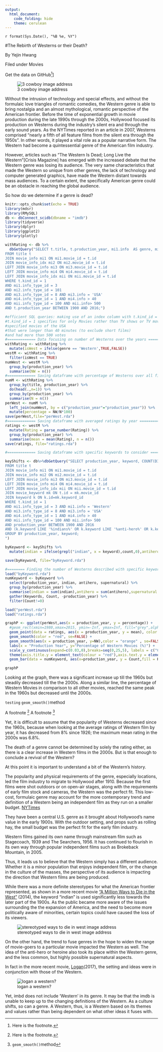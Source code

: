 ```yaml
---
output: 
  html_document:
    code_folding: hide
    theme: cerulean
---
```

`r format(Sys.Date(), "%B %e, %Y")`

#The Rebirth of Westerns or their Death?

By Yejin Hwang

Filed under Movies

Get the data on GitHub[^1]]

[^1]: https://github.com/yejhwang/mp4_DataJournalism.git

![3 cowboy image address](https://cdn1.thr.com/sites/default/files/imagecache/landscape_928x523/2015/07/becoming_bulletproof_still_h_15.jpg)

Without the intrusion of technology and special effects, and without the formulaic love triangles of romantic comedies, the Western genre is able to bring nostalgia and an almost mythological, romantic perspective of the American frontier. Before the time of exponential growth in movie production during the late 1990s through the 2000s, Hollywood focused its production on Westerns during the industry’s silent era and through the early sound years. As the NYTimes reported in an article in 2007, Westerns comprised "nearly a fifth of all feature films from the silent era through the 1950s". In other words, it played a vital role as a popular narrative form.
The Western had become a quintessential genre of the American film industry.

However, articles such as “The Western Is Dead; Long Live the Western”[Crisis Magazine] has emerged with the increased debate that the Western genre was losing its audience. The very same characteristics that made the Western so unique from other genres, the lack of technology and computer generated graphics, have made the Western distant towards mass audiences. To a certain extent, the specifically American genre could be an obstacle in reaching the global audience.

So how do we determine if a genre is dead?

```r
knitr::opts_chunk$set(echo = TRUE)
library(mdsr)
library(RMySQL)
db <- dbConnect_scidb(dbname = "imdb")
library(tidyverse)
library(dplyr)
library(ggplot2)
library(plotly)
```

```r
withRating <- db %>%
  dbGetQuery("SELECT t.title, t.production_year, mi1.info  AS genre, mi2.info AS Rating
FROM title t
JOIN movie_info mi1 ON mi1.movie_id = t.id
JOIN movie_info_idx mi2 ON mi2.movie_id = t.id
LEFT JOIN movie_info mi3 ON mi3.movie_id = t.id
LEFT JOIN movie_info mi4 ON mi4.movie_id = t.id
LEFT JOIN movie_info_idx mii ON mii.movie_id = t.id
WHERE t.kind_id = 1
AND mi1.info_type_id = 3
AND mi2.info_type_id = 101 
AND mi3.info_type_id = 8 AND mi3.info = 'USA'
AND mi4.info_type_id = 1 AND mi4.info > 40
AND mii.info_type_id = 100 AND mii.info> 500
AND t.production_year BETWEEN 1900 AND 2016;")

#efficient SQL queries: making use of an index column with t.kind_id = 1
#t.kind_id = 1 specifies for only Movies rather than TV shows or TV movies
#specified movies of the USA
#that were longer than 40 minutes (to exclude short films)
#and had more than 500 votes
#============= Data focusing on number of Westerns over the years ===============
withRating <- withRating %>%
  mutate(isWest = ifelse(genre == 'Western',TRUE,FALSE))
westM <- withRating %>%
  filter(isWest == TRUE)
numWest <- westM %>%
  group_by(production_year) %>%
  summarise(NW = n())
#============= Saving dataframe with percentage of Westerns over all films ======
numM <- withRating %>%
  group_by(title, production_year) %>%
  do(head(.,n=1)) %>%
  group_by(production_year) %>%
  summarise(N = n())
perWest <- numM %>%
  left_join(numWest, by = c("production_year"="production_year")) %>%
  mutate(percentage = NW/N*100)
save(perWest,file="perWest.rda")
#============= Saving dataframe with averaged ratings by year ====================
ratings <- westM %>%
  mutate(Rating = parse_number(Rating)) %>%
  group_by(production_year) %>%
  summarise(mean = mean(Rating), n = n())
save(ratings, file="ratings.rda")

#============= Saving dataframe with specific keywords to consider ================

keyShifts <- db%>%dbGetQuery("SELECT production_year, keyword, COUNT(DISTINCT t.id) as count
FROM title t
JOIN movie_info mi1 ON mi1.movie_id = t.id
JOIN movie_info mi2 ON mi2.movie_id = t.id
LEFT JOIN movie_info mi3 ON mi3.movie_id = t.id
LEFT JOIN movie_info mi4 ON mi4.movie_id = t.id
LEFT JOIN movie_info_idx mii ON mii.movie_id = t.id
JOIN movie_keyword mk ON t.id = mk.movie_id
JOIN keyword k ON k.id=mk.keyword_id
WHERE t.kind_id = 1
AND mi1.info_type_id = 3 AND mi1.info = 'Western'
AND mi3.info_type_id = 8 AND mi3.info = 'USA'
AND mi4.info_type_id = 1 AND mi4.info > 40
AND mii.info_type_id = 100 AND mii.info> 500
AND production_year BETWEEN 1900 AND 2016
AND (k.keyword LIKE '%indians%' OR k.keyword LIKE '%anti-hero%' OR k.keyword LIKE '%supernatural%')
GROUP BY production_year, keyword;
")

byKeyword <- keyShifts %>%
  mutate(indian = ifelse(grepl("indian", x = keyword),count,0),antihero = ifelse(grepl("anti-hero", x = keyword),count,0),supernatural = ifelse(grepl("supernatural", x = keyword),count,0))

save(byKeyword, file="byKeyword.rda")
```

```r
#======== Finding the number of Westerns described with specific keywords (by year) ========
load("byKeyword.rda")
numKeyword <- byKeyword %>%
  select(production_year, indian, antihero, supernatural) %>%
  group_by(production_year) %>%
  summarise(indian = sum(indian),antihero = sum(antihero),supernatural = sum(supernatural)) %>%
  gather(Keywords, Count, -production_year) %>%
  filter(Count!=0)
```

```r
load("perWest.rda")
load("ratings.rda")
```

```r
graphP <- ggplot(perWest,aes(x = production_year, y = percentage)) + 
  #geom_rect(xmin=1980,xmax=2015, ymin=-Inf, ymax=Inf, fill="grey",alpha=0.05)+
  geom_point(data = ratings, aes(x = production_year, y = mean), color = "brown") +
  geom_smooth(color = "red", se=FALSE) +
  geom_smooth(aes(x = production_year, y=NW),color = "orange" , se=FALSE) + 
  labs(x = "Production Year", y="Percentage of Western Movies (%)") + 
  scale_y_continuous(expand=c(0.03,0),breaks=seq(0,25,5), labels = c("0%","5%","10%","15%","20%","25%"),sec.axis = sec_axis(~.*1, name = "Number of Western Movies",breaks=seq(0,25,5)))+ 
  theme(axis.title.y = element_text(colour = "red"),axis.text.y = element_text(color = "red"), axis.text.y.right = element_text(color = "orange"),axis.title.y.right = element_text(colour = "orange"))+
  geom_bar(data = numKeyword, aes(x=production_year, y = Count,fill = Keywords),width=0.8, position = position_dodge(width=0.6), stat="identity")

graphP
```

Looking at the graph, there was a significant increase up till the 1960s but steadily decreased till the the 2000s. Along a similar line, the percentage of Western Movies in comparison to all other movies, reached the same peak in the 1960s but decreased until the 2000s. 

`testing`
`geom_smooth()`method

A footnote [^1]
A footnote [^2]


[^1]: Here is the footnote. 
[^2]: `geom_smooth()`method 


Yet, it is difficult to assume that the popularity of Westerns decreased since the 1960s, because when looking at the average ratings of Western film by year, it has decreased from 8% since 1926; the maximum mean rating in the 2000s was 6.8%.

The death of a genre cannot be determined by solely the rating either, as there is a clear increase in Western films in the 2000s. But is that enough to conclude a revival of the Western?

At this point it is important to understand a bit of the Western’s history.

The popularity and physical requirements of the genre, especially locations, led the film industry to migrate to Hollywood after 1910. Because the first films were shot outdoors or on open-air stages, along with the requirements of early film stock and cameras, the Western was the perfect fit.
This low-cost, formulaic genre may account for the more contemporary trend and definition of a Western being an independent film as they run on a smaller budget.
[NYTimes](http://www.nytimes.com/2007/11/10/magazine/11schatz.html)
 
They have been a central U.S. genre as it brought about Hollywood’s name value in the early 1900s. With the outdoor setting, and props such as rolling hay, the small budget was the perfect fit for the early film industry.
 
Western films gained its own name through mainstream film such as Stagecoach, 1939 and The Searchers, 1956. It has continued to flourish in its own way through popular independent films such as Brokeback Mountain, in 2005.

Thus, it leads us to believe that the Western simply has a different audience. Whether it is a minor population that enjoys independent film, or the change in the culture of the masses, the perspective of its audience is impacting the direction that Western films are being produced.

While there was a more definite stereotypes for what the American frontier represented, as shown in a more recent movie [“A Million Ways to Die in the West”](http://www.imdb.com/title/tt2557490/) (2014), the keyword “indian” is used significantly less towards the later part of the 1900s. As the public became more aware of the issues surrounding the the expansion of America, and the need to become more politically aware of minorities, certain topics could have caused the loss of its viewers.

![stereotyped ways to die in west image address](http://forumcinemaslv.blob.core.windows.net/1012/Event_7446/landscape_large/millionways_670.jpg)

On the other hand, the trend to fuse genres in the hope to widen the range of movie-goers to a particular movie impacted the Western as well.
The idea of the anti-hero or heroine also took its place within the Western genre, and the less common, but highly possible supernatural aspects.

In fact in the more recent movie, [Logan](http://www.imdb.com/title/tt3315342/)(2017), the setting and ideas were in conjunction with those of the Western. 

![logan a western?](https://vignette.wikia.nocookie.net/xmenmovies/images/7/7c/Caliban_%26_Logan_%28Mexico%29.png/revision/latest?cb=20170518092739)

Yet, imbd does not include 'Western' in its genre. 
It may be that the imdb is unable to keep up to the changing definitions of the Western. As a culture shifts, so can a genre. A Western, thus, is a Western based on its themes and values rather than being dependent on what other ideas it fuses with.
